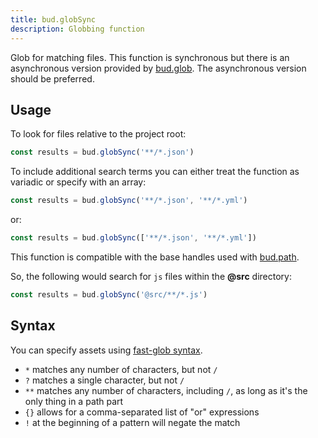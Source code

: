```yaml
---
title: bud.globSync
description: Globbing function
---
```


Glob for matching files. This function is synchronous but there is an asynchronous version provided by [bud.glob](/docs/bud.glob). The asynchronous version should be preferred.

## Usage

To look for files relative to the project root:

```js
const results = bud.globSync('**/*.json')
```

To include additional search terms you can either treat the function as variadic or specify with an array:

```js
const results = bud.globSync('**/*.json', '**/*.yml')
```

or:

```js
const results = bud.globSync(['**/*.json', '**/*.yml'])
```

This function is compatible with the base handles used with [bud.path](/docs/bud.path).

So, the following would search for `js` files within the **@src** directory:

```js
const results = bud.globSync('@src/**/*.js')
```

## Syntax

You can specify assets using [fast-glob syntax](https://git.io/JkGbw).

- `*` matches any number of characters, but not `/`
- `?` matches a single character, but not `/`
- `**` matches any number of characters, including `/`, as long as it's the only thing in a path part
- `{}` allows for a comma-separated list of "or" expressions
- `!` at the beginning of a pattern will negate the match

